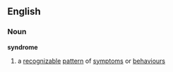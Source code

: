 ==English==
===Noun===
'''syndrome'''
#a [[recognizable]] [[pattern]] of [[symptom]]s or [[behaviour]]s